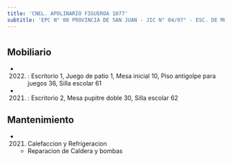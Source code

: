 ```yaml
---
title: 'CNEL. APOLINARIO FIGUEROA 1077'
subtitle: 'EPC N° 08 PROVINCIA DE SAN JUAN - JIC N° 04/07° - ESC. DE MUSICA N° 11'
---
```


#


## Mobiliario

*  (2022) : Escritorio 1, Juego de patio 1, Mesa inicial 10, Piso antigolpe para juegos 36, Silla escolar 61 

*  (2021) : Escritorio 2, Mesa pupitre doble 30, Silla escolar 62 





## Mantenimiento

*  (2021) Calefaccion y Refrigeracion 
    + Reparacion de Caldera y bombas



